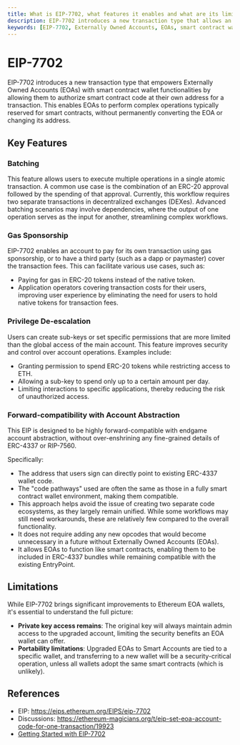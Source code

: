 ```yaml
---
title: What is EIP-7702, what features it enables and what are its limitations
description: EIP-7702 introduces a new transaction type that allows an EOA to authorize smart contract code at its own address for a transaction, enabling smart account features.
keywords: [EIP-7702, Externally Owned Accounts, EOAs, smart contract wallets, Ethereum, ERC-4337, batching, sponsorship, privilege de-escalation]
---
```


# EIP-7702

EIP-7702 introduces a new transaction type that empowers Externally Owned Accounts (EOAs) with smart contract wallet functionalities by allowing them to authorize smart contract code at their own address for a transaction. This enables EOAs to perform complex operations typically reserved for smart contracts, without permanently converting the EOA or changing its address.

## Key Features

### Batching
This feature allows users to execute multiple operations in a single atomic transaction. A common use case is the combination of an ERC-20 approval followed by the spending of that approval. Currently, this workflow requires two separate transactions in decentralized exchanges (DEXes). Advanced batching scenarios may involve dependencies, where the output of one operation serves as the input for another, streamlining complex workflows.

### Gas Sponsorship
EIP-7702 enables an account to pay for its own transaction using gas sponsorship, or to have a third party (such as a dapp or paymaster) cover the transaction fees. This can facilitate various use cases, such as:
- Paying for gas in ERC-20 tokens instead of the native token.
- Application operators covering transaction costs for their users, improving user experience by eliminating the need for users to hold native tokens for transaction fees.

### Privilege De-escalation
Users can create sub-keys or set specific permissions that are more limited than the global access of the main account. This feature improves security and control over account operations. Examples include:
- Granting permission to spend ERC-20 tokens while restricting access to ETH.
- Allowing a sub-key to spend only up to a certain amount per day.
- Limiting interactions to specific applications, thereby reducing the risk of unauthorized access.

### Forward-compatibility with Account Abstraction
This EIP is designed to be highly forward-compatible with endgame account abstraction, without over-enshrining any fine-grained details of ERC-4337 or RIP-7560.

Specifically:
- The address that users sign can directly point to existing ERC-4337 wallet code.
- The "code pathways" used are often the same as those in a fully smart contract wallet environment, making them compatible.
- This approach helps avoid the issue of creating two separate code ecosystems, as they largely remain unified. While some workflows may still need workarounds, these are relatively few compared to the overall functionality.
- It does not require adding any new opcodes that would become unnecessary in a future without Externally Owned Accounts (EOAs).
- It allows EOAs to function like smart contracts, enabling them to be included in ERC-4337 bundles while remaining compatible with the existing EntryPoint.

## Limitations
While EIP-7702 brings significant improvements to Ethereum EOA wallets, it's essential to understand the full picture:

- **Private key access remains**: The original key will always maintain admin access to the upgraded account, limiting the security benefits an EOA wallet can offer.    
- **Portability limitations**: Upgraded EOAs to Smart Accounts are tied to a specific wallet, and transferring to a new wallet will be a security-critical operation, unless all wallets adopt the same smart contracts (which is unlikely).

## References

- EIP: https://eips.ethereum.org/EIPS/eip-7702
- Discussions: https://ethereum-magicians.org/t/eip-set-eoa-account-code-for-one-transaction/19923
- [Getting Started with EIP-7702](/wallet/guides/getting-started-eip-7702/)
